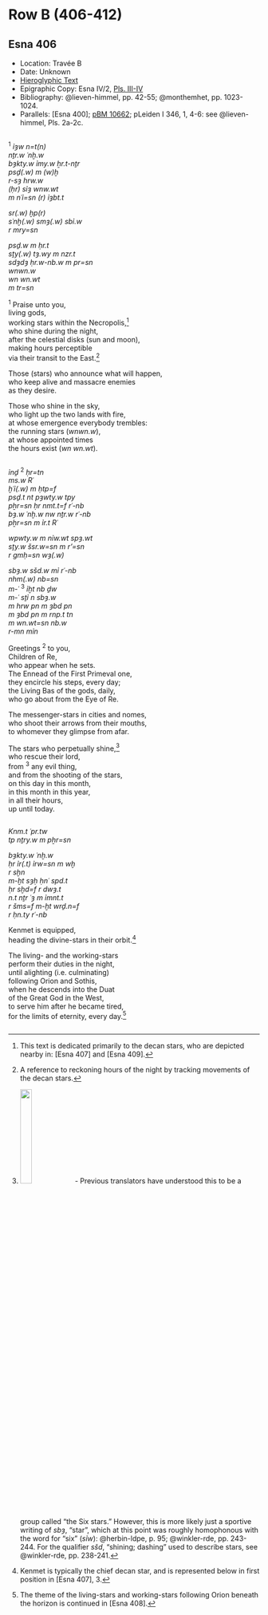 # Row B (406-412) {-}

## Esna 406 {-}

<style>  
  
  .col2 {  
    columns: 2 320px;         /* number of columns and width in pixels*/  
    -webkit-columns: 2 320px; /* chrome, safari */  
    -moz-columns: 2 320px;    /* firefox */  
    -webkit-column-break-inside: avoid;  
    -page-break-inside: avoid;  
    -break-inside: avoid;  
  }  
  
</style>  

- Location: Travée B
- Date: Unknown 
- [Hieroglyphic Text](https://www.ifao.egnet.net/uploads/publications/enligne/Temples-Esna004.pdf#page=47){target="_blank"}  
- Epigraphic Copy: Esna IV/2, [Pls. III-IV](https://www.ifao.egnet.net/uploads/publications/enligne/Temples-Esna004.pdf#page=158){target="_blank"} 
- Bibliography: @lieven-himmel, pp. 42-55; @monthemhet, pp. 1023-1024.  
- Parallels: [Esna 400]; [pBM 10662](https://www.britishmuseum.org/collection/object/Y_EA10662){target="_blank"}; pLeiden I 346, 1, 4-6: see @lieven-himmel, Pls. 2a-2c.

<div class="col2">

^1^ *ỉȝw n=t(n) *  
*nṯr.w ʿnḫ.w*  
*bȝkty.w ỉmy.w ẖr.t-nṯr*  
*psḏ(.w) m (w)ḫ*   
*r-sȝ hrw.w*   
*(ḥr) sỉȝ wnw.wt*  
*m nʿỉ=sn (r) ỉȝbt.t*  
   
*sr(.w) ḫp(r)*  
*sʿnḫ(.w) smȝ(.w) sbỉ.w*  
*r mry=sn*  
   
*psḏ.w m ḥr.t*  
*sṯy(.w) tȝ.wy m nzr.t*  
*sdȝdȝ ḥr.w-nb.w m pr=sn*  
*wnwn.w*   
*wn wn.wt*   
*m tr=sn*  
  
^1^ Praise unto you,  
living gods,  
working stars within the Necropolis,[^fn-406-0]    
who shine during the night,  
after the celestial disks (sun and moon),   
making hours perceptible     
via their transit to the East.[^fn-406-1]  
  
Those (stars) who announce what will happen,  
who keep alive and massacre enemies  
as they desire.  
  
Those who shine in the sky,  
who light up the two lands with fire,  
at whose emergence everybody trembles:  
the running stars (*wnwn.w*),   
at whose appointed times  
the hours exist (*wn wn.wt*).   


</div>

[^fn-406-0]: This text is dedicated primarily to the decan stars, who are depicted nearby in: [Esna 407] and [Esna 409].
[^fn-406-1]: A reference to reckoning hours of the night by tracking movements of the decan stars.

<div class="col2">

*ỉnḏ* ^2^ *ḥr=tn*  
*ms.w Rʿ*  
*ḫʿỉ(.w) m ḥtp=f*  
*psḏ.t nt pȝwty.w tpy*  
*pẖr=sn ḥr nmt.t=f rʿ-nb*  
*bȝ.w ʿnḫ.w nw nṯr.w rʿ-nb*  
*pẖr=sn m ỉr.t Rʿ *  
   
*wpwty.w m nỉw.wt spȝ.wt*  
*sṯy.w šsr.w=sn m r'=sn*  
*r gmḥ=sn wȝ(.w)*  
   
*sbȝ.w sšd.w mỉ rʿ-nb*  
*nhm(.w) nb=sn *  
*m-ʿ* ^3^ *ỉḫt nb ḏw*  
*m-ʿ sṯỉ n sbȝ.w*  
*m hrw pn m ȝbd pn*  
*m ȝbd pn m rnp.t tn*  
*m wn.wt=sn nb.w*  
*r-mn mỉn*  
   
Greetings ^2^ to you,   
Children of Re,    
who appear when he sets.  
The Ennead of the First Primeval one,    
they encircle his steps, every day;    
the Living Bas of the gods, daily,    
who go about from the Eye of Re.  
    
The messenger-stars in cities and nomes,   
who shoot their arrows from their mouths,    
to whomever they glimpse from afar.  
   
The stars who perpetually shine,[^fn-406-2]      
who rescue their lord,  
from ^3^ any evil thing,  
and from the shooting of the stars,  
on this day in this month,   
in this month in this year,    
in all their hours,   
up until today.  

</div>

[^fn-406-2]: ![](./images/406_2.png){width=22%} - Previous translators have understood this to be a group called "the Six stars." However, this is more likely just a sportive writing of *sbȝ*, "star", which at this point was roughly homophonous with the word for "six" (*sỉw*): @herbin-ldpe, p. 95; @winkler-rde, pp. 243-244. For the qualifier *sšd*, "shining; dashing" used to describe stars, see @winkler-rde, pp. 238-241.  

<div class="col2">

*Knm.t ʿpr.tw*  
*tp nṯry.w m pẖr=sn*  
  
*bȝkty.w ʿnḫ.w *  
*ḥr ỉr(.t) ỉrw=sn m wḫ*  
*r sḫn*   
*m-ḫt sȝḥ ḥnʿ spd.t*  
*ḥr sḫd=f r dwȝ.t*  
*n.t nṯr ʿȝ m ỉmnt.t*  
*r šms=f m-ḫt wrḏ.n=f*  
*r ḥn.ty rʿ-nb*  
  
Kenmet is equipped,  
heading the divine-stars in their orbit.[^fn-406-3]  
  
The living- and the working-stars  
perform their duties in the night,  
until alighting (i.e. culminating)    
following Orion and Sothis,  
when he descends into the Duat   
of the Great God in the West,  
to serve him after he became tired,  
for the limits of eternity, every day.[^fn-406-4]    

</div>

[^fn-406-3]: Kenmet is typically the chief decan star, and is represented below in first position in [Esna 407], 3.  

[^fn-406-4]: The theme of the living-stars and working-stars following Orion beneath the horizon is continued in [Esna 408].